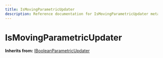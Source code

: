 ```yaml
---
title: IsMovingParametricUpdater
description: Reference documentation for IsMovingParametricUpdater meta class
---
```



# IsMovingParametricUpdater

**Inherits from:** [IBooleanParametricUpdater](/classes/ibooleanparametricupdater)

<ClassDetails file="/db/classes/IsMovingParametricUpdater.c49b2c2af05d.json" />
